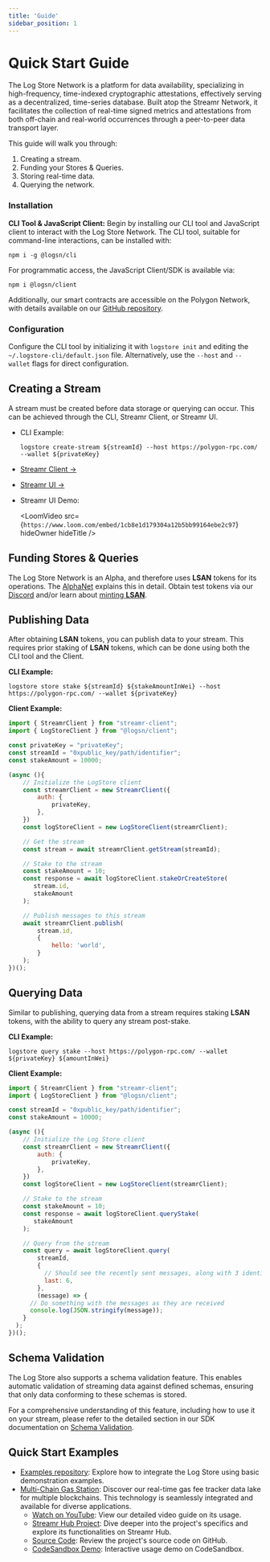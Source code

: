 ```yaml
---
title: 'Guide'
sidebar_position: 1
---
```



# Quick Start Guide

The Log Store Network is a platform for data availability, specializing in high-frequency, time-indexed cryptographic attestations, effectively serving as a decentralized, time-series database.
Built atop the Streamr Network, it facilitates the collection of real-time signed metrics and attestations from both off-chain and real-world occurrences through a peer-to-peer data transport layer.

This guide will walk you through:

1. Creating a stream.
2. Funding your Stores & Queries.
3. Storing real-time data.
4. Querying the network.

### Installation

**CLI Tool & JavaScript Client:** Begin by installing our CLI tool and JavaScript client to interact with the Log Store Network.
The CLI tool, suitable for command-line interactions, can be installed with:

```shell
npm i -g @logsn/cli
```

For programmatic access, the JavaScript Client/SDK is available via:

```shell
npm i @logsn/client
```

Additionally, our smart contracts are accessible on the Polygon Network, with details available on our [GitHub repository](https://github.com/usherlabs/logstore/tree/master/packages/contracts).

### Configuration

Configure the CLI tool by initializing it with `logstore init` and editing the `~/.logstore-cli/default.json` file.
Alternatively, use the `--host` and `--wallet` flags for direct configuration.

## Creating a Stream

A stream must be created before data storage or querying can occur. This can be achieved through the CLI, Streamr Client, or Streamr UI.

- CLI Example:

  ```shell
  logstore create-stream ${streamId} --host https://polygon-rpc.com/ --wallet ${privateKey}
  ```

- [Streamr Client →](https://docs.streamr.network/usage/streams/creating-streams)
- [Streamr UI →](https://streamr.network/hub/streams/new)
- Streamr UI Demo:

  <LoomVideo
  	src={`https://www.loom.com/embed/1cb8e1d179304a12b5bb99164ebe2c97`}
  	hideOwner
  	hideTitle
  />

## Funding Stores & Queries

The Log Store Network is an Alpha, and therefore uses **LSAN** tokens for its operations. The [AlphaNet](../overview/alphanet.md) explains this in detail.
Obtain test tokens via our [Discord](https://go.usher.so/discord) and/or learn about [minting **LSAN**](../cli/mint-lsan.md).

## Publishing Data

After obtaining **LSAN** tokens, you can publish data to your stream.
This requires prior staking of **LSAN** tokens, which can be done using both the CLI tool and the Client.

**CLI Example:**

```shell
logstore store stake ${streamId} ${stakeAmountInWei} --host https://polygon-rpc.com/ --wallet ${privateKey}
```

**Client Example:**

```javascript
import { StreamrClient } from "streamr-client";
import { LogStoreClient } from "@logsn/client";

const privateKey = "privateKey";
const streamId = "0xpublic_key/path/identifier";
const stakeAmount = 10000;

(async (){
	// Initialize the LogStore client
	const streamrClient = new StreamrClient({
		auth: {
			privateKey,
		},
	})
	const logStoreClient = new LogStoreClient(streamrClient);

	// Get the stream
	const stream = await streamrClient.getStream(streamId);

	// Stake to the stream
	const stakeAmount = 10;
	const response = await logStoreClient.stakeOrCreateStore(
	   stream.id,
	   stakeAmount
	);

	// Publish messages to this stream
	await streamrClient.publish(
		stream.id,
		{
			hello: 'world',
		}
	);
})();
```

## Querying Data

Similar to publishing, querying data from a stream requires staking **LSAN** tokens, with the ability to query any stream post-stake.

**CLI Example:**

```shell
logstore query stake --host https://polygon-rpc.com/ --wallet ${privateKey} ${amountInWei}
```

**Client Example:**

```javascript
import { StreamrClient } from "streamr-client";
import { LogStoreClient } from "@logsn/client";

const streamId = "0xpublic_key/path/identifier";
const stakeAmount = 10000;

(async (){
	// Initialize the Log Store client
	const streamrClient = new StreamrClient({
		auth: {
			privateKey,
		},
	})
	const logStoreClient = new LogStoreClient(streamrClient);

	// Stake to the stream
	const stakeAmount = 10;
	const response = await logStoreClient.queryStake(
	   stakeAmount
	);

	// Query from the stream
	const query = await logStoreClient.query(
	    streamId,
	    {
	      // Should see the recently sent messages, along with 3 identical ones from storage
	      last: 6,
	    },
	    (message) => {
      // Do something with the messages as they are received
      console.log(JSON.stringify(message));
    }
  );
})();
```

## Schema Validation

The Log Store also supports a schema validation feature. This enables automatic validation of streaming data against defined schemas, ensuring that only data conforming to these schemas is stored.

For a comprehensive understanding of this feature, including how to use it on your stream, please refer to the detailed section in our SDK documentation on [Schema Validation](/network/sdk/schema.md).

## Quick Start Examples

- [Examples repository](https://github.com/usherlabs/logstore-examples): Explore how to integrate the Log Store using basic demonstration examples.
- [Multi-Chain Gas Station](https://rsoury.medium.com/usher-labs-presents-the-multi-chain-gas-station-a-new-era-for-blockchain-transaction-efficiency-ba0f71a566c7): Discover our real-time gas fee tracker data lake for multiple blockchains. This technology is seamlessly integrated and available for diverse applications.
  - [Watch on YouTube](https://www.youtube.com/watch?v=UEGzWuA4juk): View our detailed video guide on its usage.
  - [Streamr Hub Project](https://streamr.network/hub/projects/0x833774c6a6bcffdc67289895167d1190b738803502c89a451bbfd13076e4a61b/overview): Dive deeper into the project's specifics and explore its functionalities on Streamr Hub.
  - [Source Code](https://github.com/usherlabs/verifiable-data-streams/tree/master/sources/gas-station): Review the project's source code on GitHub.
  - [CodeSandbox Demo](https://codesandbox.io/p/devbox/multi-chain-gas-station-data-streams-2h4krg): Interactive usage demo on CodeSandbox.
